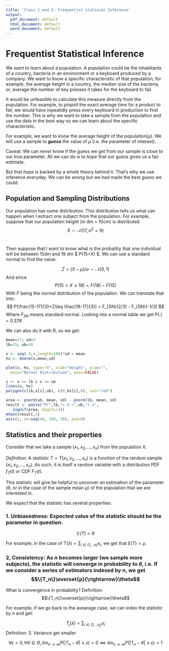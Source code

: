 ```yaml
---
title: 'Class 1 and 2: Frequentist statiscal Inference'
output:
  pdf_document: default
  html_document: default
  word_document: default
---
```


# Frequentist Statistical Inference

We want to learn about a population. A population could be the inhabitants of a country, bacteria in an environment or a keyboard produced by a company. We want to know a specific characteristic of that population; for example, the average height in a country, the median size of the bacteria, or, average the number of key presses it takes for the keyboard to fail.

It would be unfeasible to calculate this measure directly from the population. For example, to pinpoit the exact average time for a product to fail, we would have repeatidly press every keyboard in production to find the number. 
This is why we want to take a sample from the population and use the data in the best way so we can learn about the specific characteristic. 

For example, we want to know the average height of the population($\mu$). We will use a sample to ___guess___ the value of $\mu$ (i.e. the parameter of interest).

Caveat: We can *never* know if the guess we get from our sample is close to our true parameter. All we can do is to *hope* that our guess gives us a fair estimate.

But that *hope* is backed by a whole theory behind it. That's why we use inference everyday. We can be *wrong* but we had made the best *guess* we could.

## Population and Sampling Distributions

Our population has some distribution. This distribution tells us what can happen when I extract one subject from the population. For example, suppose that our population height (in dm = 10cm) is distributed $$ X  \sim \mathcal{N} (17, \sigma ^ 2 = 9) $$. 

Then suppose that I want to know what is the probaility that one individual will be between 15dm and 19 dm $ P(15<X\leq18) $. We can use a standard normal to find the value:

$$ Z=(X-\mu)/\sigma \sim \mathcal{N}   (0,  1)$$
And since 
$$ P(15<X\leq18) = F(18) - F(15) $$
With $F$ being the normal distribution of the population. We can translate that into:
$$ P(\frac{15-17}{3}<Z\leq \frac{18-17}{3}) = F_{SN}(2/3) - F_{SN}(-1/3) $$
Where $F_{SN}$ means standard normal. Looking into a normal table we get P(.) = 0.378

We can also do it with R, so we get:
```r
mean=17; sd=3
lb=15; ub=18

x <- seq(-4,4,length=100)*sd + mean
hx <- dnorm(x,mean,sd)

plot(x, hx, type="n", xlab="Height", ylab="",
  main="Normal Distribution", axes=FALSE)

i <- x >= lb & x <= ub
lines(x, hx)
polygon(c(lb,x[i],ub), c(0,hx[i],0), col="red") 

area <- pnorm(ub, mean, sd) - pnorm(lb, mean, sd)
result <- paste("P(",lb,"< X <",ub,") =",
   signif(area, digits=3))
mtext(result,3)
axis(1, at=seq(40, 160, 20), pos=0)
```

## Statistics and their properties

Consider that we take a sample  $(x_1,x_2,...,x_n)$  from the population $X$.

*Definition:* A *statistic* $T=T(x_1,x_2,...,x_n)$ is a function of the random sample $(x_1,x_2,...,x_n)$. As such, it is itself a random variable with a distribution PDF $f_T(t)$ or CDF $F_T(t)$.

This statistic will give be helpful to unconver an estimation of the parameter ($\theta$, or in the case of the sample mean $\mu$) of the population that we are interested in.

We expect that the statistic has several properties:

### 1. __Unbiasedness__: Expected value of the statistic should be the parameter in question. 
$$\mathbb{E}(T) = \theta$$ 

For example, in the case of $T(\bar{x})=\sum_{i\in(1,..n)}x_i$, we get that $E(T)=\mu$.

### 2, __Consistency__: As $n$ becomes larger (we sample more subjects), the statistic will converge in probability to $\theta$, i.e.  If we consider a series of estimators indexed by n, we get  $$\{T_n\}\overset{p}{\rightarrow}\theta$$

What is convergence in probability?
Definition: $$\{T_n\}\overset{p}{\rightarrow}\theta$$

For example, if we go back to the avearage case, we can index the statistic by $n$ and get:

$$T_j(\bar{x})=\sum_{i\in(1,..n_j)}x_i$$
Definition: 
3. Variance get smaller   

$$\forall\epsilon>0,\forall\theta\in\Theta,lim_{n\rightarrow\infty}P(|T_{n}-\theta|\geq\epsilon)=0\iff lim_{n\rightarrow\infty}P(|T_{n}-\theta|\leq\epsilon)=1$$






